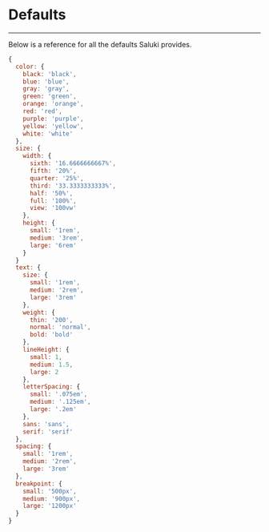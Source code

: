 # Defaults

---

Below is a reference for all the defaults Saluki provides.

```js
{
  color: {
    black: 'black',
    blue: 'blue',
    gray: 'gray',
    green: 'green',
    orange: 'orange',
    red: 'red',
    purple: 'purple',
    yellow: 'yellow',
    white: 'white'
  },
  size: {
    width: {
      sixth: '16.6666666667%',
      fifth: '20%',
      quarter: '25%',
      third: '33.3333333333%',
      half: '50%',
      full: '100%',
      view: '100vw'
    },
    height: {
      small: '1rem',
      medium: '3rem',
      large: '6rem'
    }
  }
  text: {
    size: {
      small: '1rem',
      medium: '2rem',
      large: '3rem'
    },
    weight: {
      thin: '200',
      normal: 'normal',
      bold: 'bold'
    },
    lineHeight: {
      small: 1,
      medium: 1.5,
      large: 2
    },
    letterSpacing: {
      small: '.075em',
      medium: '.125em',
      large: '.2em'
    },
    sans: 'sans',
    serif: 'serif'
  },
  spacing: {
    small: '1rem',
    medium: '2rem',
    large: '3rem'
  },
  breakpoint: {
    small: '500px',
    medium: '900px',
    large: '1200px'
  }
}
```
